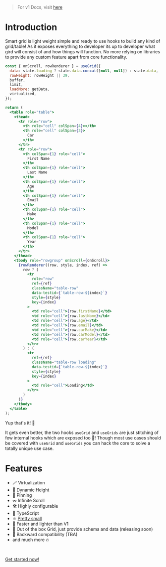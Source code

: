 > For v1 Docs, visit [here](https://mukuljainx.github.io/smart-grid/)

# Introduction

Smart grid is light weight simple and ready to use hooks to build any kind of grid/table! As it
exposes everything to developer its up to developer what gird will consist of and how things will function.
No more relying on libraries to provide any custom feature apart from core functionality.

```jsx
const { onScroll, rowRenderer } = useGrid({
  data: state.loading ? state.data.concat([null, null]) : state.data,
  rowHeight: rowHeight || 39,
  buffer,
  limit,
  loadMore: getData,
  virtualized,
});

return (
  <table role="table">
    <thead>
      <tr role="row">
        <th role="cell" colSpan={4}></th>
        <th role="cell" colSpan={3}>
          Car
        </th>
      </tr>
      <tr role="row">
        <th colSpan={1} role="cell">
          First Name
        </th>
        <th colSpan={1} role="cell">
          Last Name
        </th>
        <th colSpan={1} role="cell">
          Age
        </th>
        <th colSpan={1} role="cell">
          Email
        </th>
        <th colSpan={1} role="cell">
          Make
        </th>
        <th colSpan={1} role="cell">
          Model
        </th>
        <th colSpan={1} role="cell">
          Year
        </th>
      </tr>
    </thead>
    <tbody role="rowgroup" onScroll={onScroll}>
      {rowRenderer((row, style, index, ref) =>
        row ? (
          <tr
            role="row"
            ref={ref}
            className="table-row"
            data-testid={`table-row-${index}`}
            style={style}
            key={index}
          >
            <td role="cell">{row.firstName}</td>
            <td role="cell">{row.lastName}</td>
            <td role="cell">{row.age}</td>
            <td role="cell">{row.email}</td>
            <td role="cell">{row.carMake}</td>
            <td role="cell">{row.carModel}</td>
            <td role="cell">{row.carYear}</td>
          </tr>
        ) : (
          <tr
            ref={ref}
            className="table-row loading"
            data-testid={`table-row-${index}`}
            style={style}
            key={index}
          >
            <td role="cell">Loading</td>
          </tr>
        )
      )}
    </tbody>
  </table>
);
```

Yup that's it! 🚀

It gets even better, the two hooks `useGrid` and `useGrids` are just stitching of few internal
hooks which are exposed too 🎉! Though most use cases should be covered with `useGrid` and `useGrids`
you can hack the core to solve a totally unique use case.

# Features

- 🪄 Virtualization
- 🎲 Dynamic Height
- 📌 Pinning
- ∞ Infinite Scroll
- 🛠 Highly configurable
- 💪 TypeScript
- ⚛ [Pretty small](https://bundlephobia.com/package/@crafts/smart-grid@latest)
- 🚀 Faster and lighter than V1
- 🎁 Out of the box Grid, just provide schema and data (releasing soon)
- 🤝 Backward compatibility (TBA)
- and much more 🔥

<br />

[Get started now!](/getting-started)
